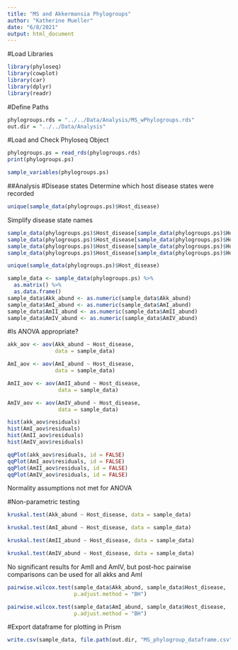 ```yaml
---
title: "MS and Akkermansia Phylogroups"
author: "Katherine Mueller"
date: "6/8/2021"
output: html_document
---
```


#Load Libraries
```r
library(phyloseq)
library(cowplot)
library(car)
library(dplyr)
library(readr)
```

#Define Paths
```r
phylogroups.rds = "../../Data/Analysis/MS_wPhylogroups.rds"
out.dir = "../../Data/Analysis"
```

#Load and Check Phyloseq Object
```r
phylogroups.ps = read_rds(phylogroups.rds)
print(phylogroups.ps)
```

```r
sample_variables(phylogroups.ps)
```

##Analysis
#Disease states
Determine which host disease states were recorded
```r
unique(sample_data(phylogroups.ps)$Host_disease)
```

Simplify disease state names
```r
sample_data(phylogroups.ps)$Host_disease[sample_data(phylogroups.ps)$Host_disease == "2RelapsingRemittingMS"] <- "RelapsingRemitting"
sample_data(phylogroups.ps)$Host_disease[sample_data(phylogroups.ps)$Host_disease == "1HealthyControl"] <- "Healthy"
sample_data(phylogroups.ps)$Host_disease[sample_data(phylogroups.ps)$Host_disease == "3SecondaryProgressiveMS"] <- "SecondaryProgressive"
sample_data(phylogroups.ps)$Host_disease[sample_data(phylogroups.ps)$Host_disease == "4PrimaryProgressiveMS"] <- "PrimaryProgressive"
```

```r
unique(sample_data(phylogroups.ps)$Host_disease)
```

```r
sample_data <- sample_data(phylogroups.ps) %>%
  as.matrix() %>%
  as.data.frame()
sample_data$Akk_abund <- as.numeric(sample_data$Akk_abund)
sample_data$AmI_abund <- as.numeric(sample_data$AmI_abund)
sample_data$AmII_abund <- as.numeric(sample_data$AmII_abund)
sample_data$AmIV_abund <- as.numeric(sample_data$AmIV_abund)
```

#Is ANOVA appropriate?
```r
akk_aov <- aov(Akk_abund ~ Host_disease,
               data = sample_data)

AmI_aov <- aov(AmI_abund ~ Host_disease,
               data = sample_data)

AmII_aov <- aov(AmII_abund ~ Host_disease,
                data = sample_data)

AmIV_aov <- aov(AmIV_abund ~ Host_disease,
                data = sample_data)

hist(akk_aov$residuals)
hist(AmI_aov$residuals)
hist(AmII_aov$residuals)
hist(AmIV_aov$residuals)
```

```r
qqPlot(akk_aov$residuals, id = FALSE)
qqPlot(AmI_aov$residuals, id = FALSE)
qqPlot(AmII_aov$residuals, id = FALSE)
qqPlot(AmIV_aov$residuals, id = FALSE)
```
Normality assumptions not met for ANOVA

#Non-parametric testing
```r
kruskal.test(Akk_abund ~ Host_disease, data = sample_data)

kruskal.test(AmI_abund ~ Host_disease, data = sample_data)

kruskal.test(AmII_abund ~ Host_disease, data = sample_data)

kruskal.test(AmIV_abund ~ Host_disease, data = sample_data)
```

No significant results for AmII and AmIV, but post-hoc pairwise comparisons can be used for all akks and AmI
```r
pairwise.wilcox.test(sample_data$Akk_abund, sample_data$Host_disease,
                     p.adjust.method = "BH")

pairwise.wilcox.test(sample_data$AmI_abund, sample_data$Host_disease,
                     p.adjust.method = "BH")
```

#Export dataframe for plotting in Prism
```r
write.csv(sample_data, file.path(out.dir, "MS_phylogroup_dataframe.csv"))
```

